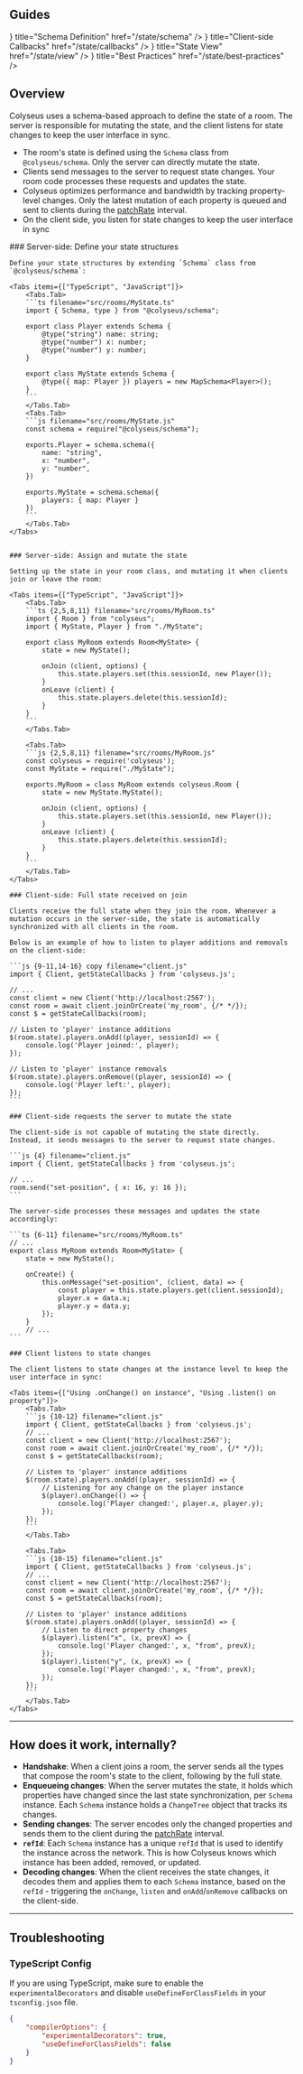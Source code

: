 
## Guides

<Cards>
    <Cards.Card icon={<FileBinaryIcon/>} title="Schema Definition" href="/state/schema" />
    <Cards.Card icon={<CodeSquareIcon/>} title="Client-side Callbacks" href="/state/callbacks" />
    <Cards.Card icon={<EyeIcon/>} title="State View" href="/state/view" />
    <Cards.Card icon={<StarIcon/>} title="Best Practices" href="/state/best-practices" />
</Cards>

## Overview

Colyseus uses a schema-based approach to define the state of a room. The server is responsible for mutating the state, and the client listens for state changes to keep the user interface in sync.

- The room's state is defined using the `Schema` class from `@colyseus/schema`. Only the server can directly mutate the state.
- Clients send messages to the server to request state changes. Your room code processes these requests and updates the state.
- Colyseus optimizes performance and bandwidth by tracking property-level changes. Only the latest mutation of each property is queued and sent to clients during the [patchRate](/server/room/#patchrate) interval.
- On the client side, you listen for state changes to keep the user interface in sync

<Steps>
	### Server-side: Define your state structures

    Define your state structures by extending `Schema` class from `@colyseus/schema`:

    <Tabs items={["TypeScript", "JavaScript"]}>
        <Tabs.Tab>
        ```ts filename="src/rooms/MyState.ts"
        import { Schema, type } from "@colyseus/schema";

        export class Player extends Schema {
            @type("string") name: string;
            @type("number") x: number;
            @type("number") y: number;
        }

        export class MyState extends Schema {
            @type({ map: Player }) players = new MapSchema<Player>();
        }
        ```
        </Tabs.Tab>
        <Tabs.Tab>
        ```js filename="src/rooms/MyState.js"
        const schema = require("@colyseus/schema");

        exports.Player = schema.schema({
            name: "string",
            x: "number",
            y: "number",
        })

        exports.MyState = schema.schema({
            players: { map: Player }
        })
        ```
        </Tabs.Tab>
    </Tabs>


    ### Server-side: Assign and mutate the state

    Setting up the state in your room class, and mutating it when clients join or leave the room:

    <Tabs items={["TypeScript", "JavaScript"]}>
        <Tabs.Tab>
        ```ts {2,5,8,11} filename="src/rooms/MyRoom.ts"
        import { Room } from "colyseus";
        import { MyState, Player } from "./MyState";

        export class MyRoom extends Room<MyState> {
            state = new MyState();

            onJoin (client, options) {
                this.state.players.set(this.sessionId, new Player());
            }
            onLeave (client) {
                this.state.players.delete(this.sessionId);
            }
        }
        ```
        </Tabs.Tab>

        <Tabs.Tab>
        ```js {2,5,8,11} filename="src/rooms/MyRoom.js"
        const colyseus = require('colyseus');
        const MyState = require("./MyState");

        exports.MyRoom = class MyRoom extends colyseus.Room {
            state = new MyState.MyState();

            onJoin (client, options) {
                this.state.players.set(this.sessionId, new Player());
            }
            onLeave (client) {
                this.state.players.delete(this.sessionId);
            }
        }
        ```
        </Tabs.Tab>
    </Tabs>

    ### Client-side: Full state received on join

    Clients receive the full state when they join the room. Whenever a mutation occurs in the server-side, the state is automatically synchronized with all clients in the room.

    Below is an example of how to listen to player additions and removals on the client-side:

    ```js {9-11,14-16} copy filename="client.js"
    import { Client, getStateCallbacks } from 'colyseus.js';

    // ...
    const client = new Client('http://localhost:2567');
    const room = await client.joinOrCreate('my_room', {/* */});
    const $ = getStateCallbacks(room);

    // Listen to 'player' instance additions
    $(room.state).players.onAdd((player, sessionId) => {
        console.log('Player joined:', player);
    });

    // Listen to 'player' instance removals
    $(room.state).players.onRemove((player, sessionId) => {
        console.log('Player left:', player);
    });
    ```

    ### Client-side requests the server to mutate the state

    The client-side is not capable of mutating the state directly. Instead, it sends messages to the server to request state changes.

    ```js {4} filename="client.js"
    import { Client, getStateCallbacks } from 'colyseus.js';

    // ...
    room.send("set-position", { x: 16, y: 16 });
    ```

    The server-side processes these messages and updates the state accordingly:

    ```ts {6-11} filename="src/rooms/MyRoom.ts"
    // ...
    export class MyRoom extends Room<MyState> {
        state = new MyState();

        onCreate() {
            this.onMessage("set-position", (client, data) => {
                const player = this.state.players.get(client.sessionId);
                player.x = data.x;
                player.y = data.y;
            });
        }
        // ...
    ```

    ### Client listens to state changes

    The client listens to state changes at the instance level to keep the user interface in sync:

    <Tabs items={["Using .onChange() on instance", "Using .listen() on property"]}>
        <Tabs.Tab>
        ```js {10-12} filename="client.js"
        import { Client, getStateCallbacks } from 'colyseus.js';
        // ...
        const client = new Client('http://localhost:2567');
        const room = await client.joinOrCreate('my_room', {/* */});
        const $ = getStateCallbacks(room);

        // Listen to 'player' instance additions
        $(room.state).players.onAdd((player, sessionId) => {
            // Listening for any change on the player instance
            $(player).onChange(() => {
                console.log('Player changed:', player.x, player.y);
            });
        });
        ```
        </Tabs.Tab>

        <Tabs.Tab>
        ```js {10-15} filename="client.js"
        import { Client, getStateCallbacks } from 'colyseus.js';
        // ...
        const client = new Client('http://localhost:2567');
        const room = await client.joinOrCreate('my_room', {/* */});
        const $ = getStateCallbacks(room);

        // Listen to 'player' instance additions
        $(room.state).players.onAdd((player, sessionId) => {
            // Listen to direct property changes
            $(player).listen("x", (x, prevX) => {
                console.log('Player changed:', x, "from", prevX);
            });
            $(player).listen("y", (x, prevX) => {
                console.log('Player changed:', x, "from", prevX);
            });
        });
        ```
        </Tabs.Tab>
    </Tabs>
</Steps>

---

## How does it work, internally?

- **Handshake**: When a client joins a room, the server sends all the types that compose the room's state to the client, following by the full state.
- **Enqueueing changes**: When the server mutates the state, it holds which properties have changed since the last state synchronization, per `Schema` instance. Each `Schema` instance holds a `ChangeTree` object that tracks its changes.
- **Sending changes**: The server encodes only the changed properties and sends them to the client during the [patchRate](/server/room/#patchrate) interval.
- **`refId`**: Each `Schema` instance has a unique `refId` that is used to identify the instance across the network. This is how Colyseus knows which instance has been added, removed, or updated.
- **Decoding changes**: When the client receives the state changes, it decodes them and applies them to each `Schema` instance, based on the `refId` - triggering the `onChange`, `listen` and `onAdd`/`onRemove` callbacks on the client-side.

---

## Troubleshooting

### TypeScript Config

If you are using TypeScript, make sure to enable the `experimentalDecorators` and disable `useDefineForClassFields` in your `tsconfig.json` file.

```json filename="tsconfig.json"
{
    "compilerOptions": {
        "experimentalDecorators": true,
        "useDefineForClassFields": false
    }
}
```
